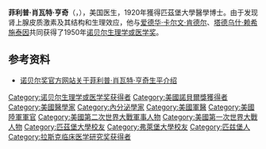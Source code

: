 {{Infobox scientist
| name              = 菲利普·肖瓦特·亨奇
| image             = Philip Showalter Hench.jpg
| image_size        = 
| caption           =
| birth_date        = {{BirthDeathAge|B|1896|2|28|1965|3|30|}}
| birth_place       = 美國[[賓夕法尼亞州|賓夕法尼亞州]][[匹茲堡|匹茲堡]]
| death_date        = {{BirthDeathAge||1896|2|28|1965|3|30|}}
| death_place       = [[牙買加|牙買加]][[奧喬里奧斯|奧喬里奧斯]]
| alma_mater        = [[弗萊堡大學|弗萊堡大學]]<br>[[匹茲堡大學|匹茲堡大學]]
| fields            = [[醫學|醫學]]
| workplaces        = [[馬約診所|馬約診所]]
| known_for         = 發現[[可的松|可的松]]
| awards            = [[諾貝爾生理學或醫學獎|諾貝爾生理學或醫學獎]]（1950年）
| signature         = 
}}
'''菲利普·肖瓦特·亨奇'''（{{lang-en|'''Philip Showalter Hench'''}}，{{bd|1896年|2月28日|1965年|3月30日|catIdx=Hench, Philip Showalter}}），美国医生，1920年獲得匹茲堡大學醫學博士。由于发现肾上腺皮质激素及其结构和生理效应，他与[[爱德华·卡尔文·肯德尔|爱德华·卡尔文·肯德尔]]、[[塔德乌什·赖希施泰因|塔德乌什·赖希施泰因]]共同获得了1950年[[诺贝尔生理学或医学奖|诺贝尔生理学或医学奖]]。

== 参考资料 ==
* [http://nobelprize.org/nobel_prizes/medicine/laureates/1950/hench-bio.html 诺贝尔奖官方网站关于菲利普·肖瓦特·亨奇生平介绍]

{{諾貝爾生理學或醫學獎獲得者 (1926年-1950年)}}
{{拉斯克-德贝基临床医学研究奖获得者}}
{{Authority control}}
{{DEFAULTSORT:Hench, Philip Showalter}}
[[Category:诺贝尔生理学或医学奖获得者|Category:诺贝尔生理学或医学奖获得者]]
[[Category:美國諾貝爾獎獲得者|Category:美國諾貝爾獎獲得者]]
[[Category:美國醫學家|Category:美國醫學家]]
[[Category:內分泌學家|Category:內分泌學家]]
[[Category:美國軍醫|Category:美國軍醫]]
[[Category:美國陸軍軍官|Category:美國陸軍軍官]]
[[Category:美國第二次世界大戰軍事人物|Category:美國第二次世界大戰軍事人物]]
[[Category:美國第一次世界大戰人物|Category:美國第一次世界大戰人物]]
[[Category:匹茲堡大學校友|Category:匹茲堡大學校友]]
[[Category:弗萊堡大學校友|Category:弗萊堡大學校友]]
[[Category:匹兹堡人|Category:匹兹堡人]]
[[Category:拉斯克临床医学研究奖获得者|Category:拉斯克临床医学研究奖获得者]]
